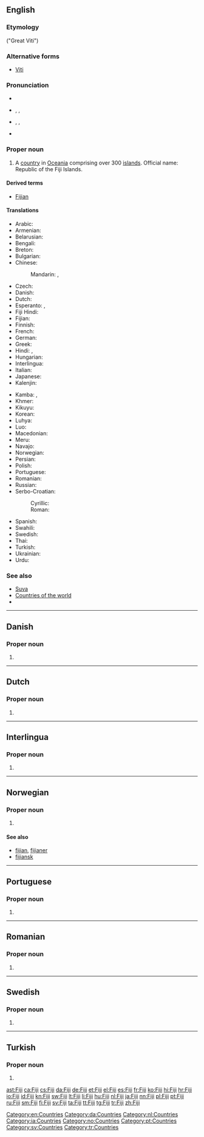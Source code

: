 {{also|fiji}}
==English==
{{wikipedia}}

===Etymology===
{{etyl|fj}} ''{{w|Viti Levu}}'' ("Great Viti")

===Alternative forms===
* [[Viti]]

===Pronunciation===
* {{rhymes|iːdʒi}}
* {{a|UK}} {{enPR|fēʹjē|fējēʹ}}, {{IPA|/ˈfiː.dʒiː/|/fiːˈdʒiː/}}, {{X-SAMPA|/fi:"dZi:/|/fi:.dZi:"/}}
* {{a|US}} {{enPR|fēʹjē}}, {{IPA|/ˈfi.dʒi/}}, {{X-SAMPA|/fi"dZi/}}
* {{audio|en-us-Fiji.ogg|Audio (US)}}

===Proper noun===
{{en-proper noun}}

# A [[country]] in [[Oceania]] comprising over 300 [[island]]s. Official name: Republic of the Fiji Islands.

====Derived terms====
* [[Fijian]]

====Translations====
{{trans-top|Republic of the Fiji Islands}}
* Arabic: {{t-|ar|فيجي|m|tr=fiiji}}
* Armenian: {{t-|hy|Ֆիջի|tr=Fiǰi}}
* Belarusian: {{t-|be|Фіджы|p|tr=Fídžy}}
* Bengali: {{t-|bn|ফিজি}}
* Breton: {{t-|br|Fidji}}
* Bulgarian: {{t-|bg|Фиджи|tr=Fídži}}
* Chinese:
*: Mandarin: {{t-|cmn|斐濟|sc=Hani}}, {{t-|cmn|斐济|tr=Fěijì|sc=Hani}}
* Czech: {{t+|cs|Fidži}}
* Danish: {{t+|da|Fiji}}
* Dutch: {{t+|nl|Fiji}}
* Esperanto: {{t-|eo|Fiĝio}}, {{t-|eo|Fiĝioj}}
* Fiji Hindi: {{tø|hif|फ़िजी|tr=fijī}}
* Fijian: {{t+|fj|Viti}}
* Finnish: {{t+|fi|Fidži}}
* French: {{t+|fr|Fidji}}
* German: {{t+|de|Fidschi}}
* Greek: {{t+|el|Φίτζι|n|tr=Fítzi}}
* Hindi: {{t+|hi|फ़िजी|tr=fijī}}, {{t+|hi|फिजी|tr=phijī}}
* Hungarian: {{t+|hu|Fidzsi-szigetek}}
* Interlingua: {{t-|ia|Fiji}}
* Italian: {{t+|it|Figi}}
* Japanese: {{t-|ja|フィジー|tr=Fijī}}
* Kalenjin: {{tø|kln|Fiji}}
{{trans-mid}}
* Kamba: {{tø|kam|Fiji}}, {{tø|kam|Fiji}}
* Khmer: {{t-|km|ហ៊្វីជី|tr=fi ji|sc=Khmr}}
* Kikuyu: {{tø|ki|Fiji}}
* Korean: {{t+|ko|피지|tr=Piji|sc=Hang}}
* Luhya: {{tø|luy|Fiji}}
* Luo: {{tø|luo|Fiji}}
* Macedonian: {{t-|mk|Фиџи|n|tr=Fídži}}
* Meru: {{tø|mer|Fiji}}
* Navajo: {{tø|nv|Fííjii‎}}
* Norwegian: {{t-|no|Fiji}}
* Persian: {{t-|fa|فیجی|tr=Fiji}}
* Polish: {{t+|pl|Fidżi}}
* Portuguese: {{t+|pt|Fiji}}
* Romanian: {{t-|ro|Fiji}}
* Russian: {{t-|ru|Фиджи|p|tr=Fídži}} {{qualifier|indeclinable}}
* Serbo-Croatian:
*: Cyrillic: {{t-|sh|Фиџи|m|sc=Cyrl}}
*: Roman: {{t-|sh|Fidži|m|alt=Fȉdži}}
* Spanish: {{t+|es|Fiyi}}
* Swahili: {{t+|sw|Fiji}}
* Swedish: {{t+|sv|Fiji}}
* Thai: {{t+|th|ฟิจิ|tr=fici}}
* Turkish: {{t+|tr|Fiji}}
* Ukrainian: {{t-|uk|Фіджі|p|tr=Fídži}}
* Urdu: {{t-|ur|فجی|tr=fijī}}
{{trans-bottom}}

===See also===
* [[Suva]]
* [[Appendix:Countries of the world|Countries of the world]]
* {{pedialite}}

[[Category:en:Countries]]

----

==Danish==

===Proper noun===
{{head|da|proper noun}}

# {{l|en|Fiji}}

[[Category:da:Countries]]

----

==Dutch==

===Proper noun===
{{head|nl|proper noun}}

# {{l|en|Fiji}}

[[Category:nl:Countries]]

----

==Interlingua==

===Proper noun===
{{head|ia|proper noun}}

# {{l|en|Fiji}}

[[Category:ia:Countries]]

----

==Norwegian==

===Proper noun===
{{head|no|proper noun}}

# {{l|en|Fiji}}

====See also====
* [[fijian]], [[fijianer]]
* [[fijiansk]]

[[Category:no:Countries]]

----

==Portuguese==

===Proper noun===
{{pt-proper noun}}

# {{l|en|Fiji}}

[[Category:pt:Countries]]

----

==Romanian==

===Proper noun===
{{head|ro|proper noun}}

# {{l|en|Fiji}}

----

==Swedish==

===Proper noun===
{{head|sv|proper noun}}

# {{l|en|Fiji}}

[[Category:sv:Countries]]

----

==Turkish==

===Proper noun===
{{head|tr|proper noun}}

# {{l|en|Fiji}}

[[Category:tr:Countries]]

[[ast:Fiji]]
[[ca:Fiji]]
[[cs:Fiji]]
[[da:Fiji]]
[[de:Fiji]]
[[et:Fiji]]
[[el:Fiji]]
[[es:Fiji]]
[[fr:Fiji]]
[[ko:Fiji]]
[[hi:Fiji]]
[[hr:Fiji]]
[[io:Fiji]]
[[id:Fiji]]
[[kn:Fiji]]
[[sw:Fiji]]
[[lt:Fiji]]
[[li:Fiji]]
[[hu:Fiji]]
[[nl:Fiji]]
[[ja:Fiji]]
[[nn:Fiji]]
[[pl:Fiji]]
[[pt:Fiji]]
[[ru:Fiji]]
[[sm:Fiji]]
[[fi:Fiji]]
[[sv:Fiji]]
[[ta:Fiji]]
[[tt:Fiji]]
[[tg:Fiji]]
[[tr:Fiji]]
[[zh:Fiji]]